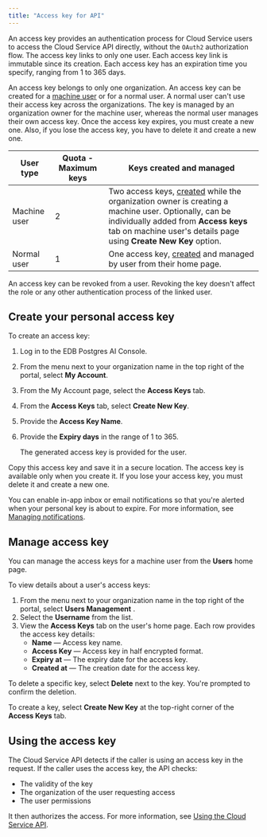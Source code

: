 ```yaml
---
title: "Access key for API"
---
```


An access key provides an authentication process for Cloud Service users to access the Cloud Service API directly, without the `OAuth2` authorization flow. The access key links to only one user. Each access key link is immutable since its creation. Each access key has an expiration time you specify, ranging from 1 to 365 days.

An access key belongs to only one organization. An access key can be created for a [machine user](../../administering_cluster/01_portal_access/#machine-users) or for a normal user. A normal user can't use their access key across the organizations. The key is managed by an organization owner for the machine user, whereas the normal user manages their own access key. Once the access key expires, you must create a new one. Also, if you lose the access key, you have to delete it and create a new one.

| User type    | Quota - Maximum keys | Keys created and managed                                                                                                                                                                                                                                                      |
|--------------|----------------------|-------------------------------------------------------------------------------------------------------------------------------------------------------------------------------------------------------------------------------------------------------------------------------|
| Machine user | 2                    | Two access keys, [created](../../administering_cluster/01_portal_access/#add-machine-user) while the organization owner is creating a machine user. Optionally, can be individually added from **Access keys** tab on machine user's details page using **Create New Key** option. |
| Normal user  | 1                    | One access key, [created](#create-your-personal-access-key) and managed by user from their home page.                                                                                                                                                                                          |

An access key can be revoked from a user. Revoking the key doesn't affect the role or any other authentication process of the linked user.

## Create your personal access key

To create an access key:
1. Log in to the EDB Postgres AI Console.
1. From the menu next to your organization name in the top right of the portal, select **My Account**.
1. From the My Account page, select the **Access Keys** tab.
1. From the **Access Keys** tab, select **Create New Key**.
1. Provide the **Access Key Name**.
1. Provide the **Expiry days** in the range of 1 to 365.

   The generated access key is provided for the user. 

Copy this access key and save it in a secure location. The access key is available only when you create it. If you lose your access key, you must delete it and create a new one. 

You can enable in-app inbox or email notifications so that you're alerted when your personal key is about to expire. For more information, see [Managing notifications](../../administering_cluster/notifications/#managing-notifications).

## Manage access key

You can manage the access keys for a machine user from the **Users** home page. 

To view details about a user's access keys:

1. From the menu next to your organization name in the top right of the portal, select **Users Management** .
1. Select the **Username** from the list.
1. View the **Access Keys** tab on the user's home page. Each row provides the access key details:
   - **Name** &mdash; Access key name.
   - **Access Key** &mdash; Access key in half encrypted format.
   - **Expiry at** &mdash; The expiry date for the access key.
   - **Created at** &mdash; The creation date for the access key.

To delete a specific key, select **Delete** next to the key. You're prompted to confirm the deletion.

To create a key, select **Create New Key** at the top-right corner of the **Access Keys** tab.

## Using the access key

The Cloud Service API detects if the caller is using an access key in the request. If the caller uses the access key, the API checks:

* The validity of the key
* The organization of the user requesting access
* The user permissions

It then authorizes the access. For more information, see [Using the Cloud Service API](../api.mdx).